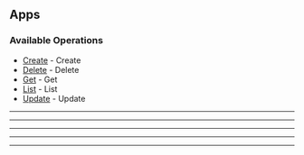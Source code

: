 
## Apps

### Available Operations

* [Create](/resources/apps/create) - Create
* [Delete](/resources/apps/delete) - Delete
* [Get](/resources/apps/get) - Get
* [List](/resources/apps/list) - List
* [Update](/resources/apps/update) - Update

---
<Create />

---
<Delete />

---
<Get />

---
<List />

---
<Update />
